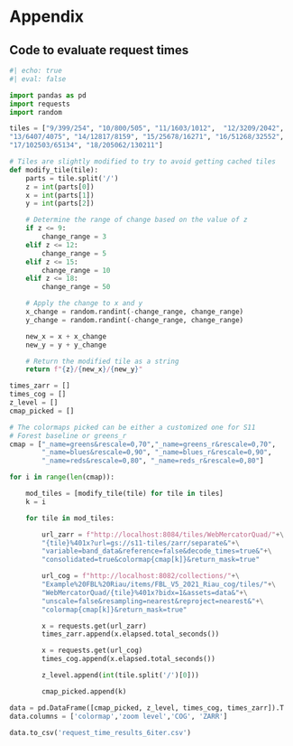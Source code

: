 
# Appendix {-}

## Code to evaluate request times
```python
#| echo: true
#| eval: false

import pandas as pd
import requests
import random

tiles = ["9/399/254", "10/800/505", "11/1603/1012",  "12/3209/2042", 
"13/6407/4075", "14/12817/8159", "15/25678/16271", "16/51268/32552", 
"17/102503/65134", "18/205062/130211"]

# Tiles are slightly modified to try to avoid getting cached tiles
def modify_tile(tile):
    parts = tile.split('/')
    z = int(parts[0])
    x = int(parts[1])
    y = int(parts[2])

    # Determine the range of change based on the value of z
    if z <= 9:
        change_range = 3
    elif z <= 12:
        change_range = 5
    elif z <= 15:
        change_range = 10
    elif z <= 18:
        change_range = 50

    # Apply the change to x and y
    x_change = random.randint(-change_range, change_range)
    y_change = random.randint(-change_range, change_range)

    new_x = x + x_change
    new_y = y + y_change

    # Return the modified tile as a string
    return f"{z}/{new_x}/{new_y}"

times_zarr = []
times_cog = []
z_level = []
cmap_picked = []

# The colormaps picked can be either a customized one for S11
# Forest baseline or greens_r
cmap = ["_name=greens&rescale=0,70","_name=greens_r&rescale=0,70",
        "_name=blues&rescale=0,90", "_name=blues_r&rescale=0,90",
        "_name=reds&rescale=0,80", "_name=reds_r&rescale=0,80"]

for i in range(len(cmap)):

    mod_tiles = [modify_tile(tile) for tile in tiles]
    k = i

    for tile in mod_tiles:

        url_zarr = f"http://localhost:8084/tiles/WebMercatorQuad/"+\
        "{tile}%401x?url=gs://s11-tiles/zarr/separate&"+\
        "variable=band_data&reference=false&decode_times=true&"+\
        "consolidated=true&colormap{cmap[k]}&return_mask=true"

        url_cog = f"http://localhost:8082/collections/"+\
        "Example%20FBL%20Riau/items/FBL_V5_2021_Riau_cog/tiles/"+\
        "WebMercatorQuad/{tile}%401x?bidx=1&assets=data&"+\
        "unscale=false&resampling=nearest&reproject=nearest&"+\
        "colormap{cmap[k]}&return_mask=true"

        x = requests.get(url_zarr)
        times_zarr.append(x.elapsed.total_seconds())

        x = requests.get(url_cog)
        times_cog.append(x.elapsed.total_seconds())

        z_level.append(int(tile.split('/')[0]))

        cmap_picked.append(k)

data = pd.DataFrame([cmap_picked, z_level, times_cog, times_zarr]).T
data.columns = ['colormap','zoom level','COG', 'ZARR']

data.to_csv('request_time_results_6iter.csv')
```